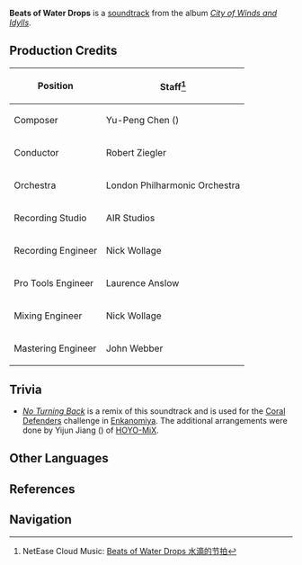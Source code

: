 {{Soundtrack Infobox
|title          =
|image          = City of Winds and Idylls.png
|album          = City of Winds and Idylls
|disc           = 3
|number         = 57
|featured       =
|featured2      =
|featured3      =
|featured_disc  =
|featured_disc2 =
|featured_disc3 =
|youtube_id     = FYgGSFgWjBw
|youtube_time   = 1190
|spotify_id     = 7fbQWiF5jQdjo1twCCsdaN
|during         = [[Domains]]
|previous       = Charge! Fearless Warriors
|domain         = Cecilia Garden;Cloud Retainer's Abode;Qingxu Pool Underground Ruins
|next           = Magic Intrigues
}}
'''Beats of Water Drops''' is a [[soundtrack]] from the album ''[[City of Winds and Idylls]]''.

==Production Credits==
{| class="wikitable" style="text-align:left; height:0.5em"
! Position
! Staff<ref>NetEase Cloud Music: [https://music.163.com/#/song?id=1481390947 Beats of Water Drops 水滴的节拍]</ref>
|-
! Composer
| Yu-Peng Chen ({{Lang|zh=陈致逸|mini=1}})
|-
! Conductor
| Robert Ziegler
|-
! Orchestra
| London Philharmonic Orchestra
|-
! Recording Studio
| AIR Studios
|-
! Recording Engineer
| Nick Wollage
|-
! Pro Tools Engineer
| Laurence Anslow
|-
! Mixing Engineer
| Nick Wollage
|-
! Mastering Engineer
| John Webber
|}

==Trivia==
* ''[[No Turning Back]]'' is a remix of this soundtrack and is used for the [[Coral Defenders]] challenge in [[Enkanomiya]]. The additional arrangements were done by Yijun Jiang ({{Lang|zh=姜以君|mini=1}}) of [[HOYO-MiX]].

==Other Languages==
{{Other Languages|default_hidden = 1
|en      = Beats of Water Drops
|zhs     = 水滴的节拍
|zhs_rm  = Shuǐdī de Jiépāi
|zht     = 水滴的節拍
|zht_rm  = Shuǐdī de Jiépāi
|ja      = ビート・オブ・ウォータードロップ
|ja_rm   = Biito Obu Wootaa Doroppu
}}

==References==
{{Reflist}}

==Navigation==
{{Soundtrack Navbox|City of Winds and Idylls}}
